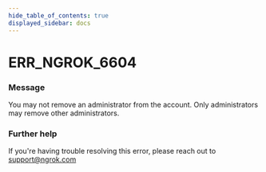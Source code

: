 ```yaml
---
hide_table_of_contents: true
displayed_sidebar: docs
---
```



# ERR_NGROK_6604

### Message

You may not remove an administrator from the account. Only administrators may remove other administrators.

<ErrorDetails error="err_ngrok_6604" />

### Further help

If you're having trouble resolving this error, please reach out to [support@ngrok.com](mailto:support@ngrok.com?subject=Help%20with%20ERR_NGROK_6604)

